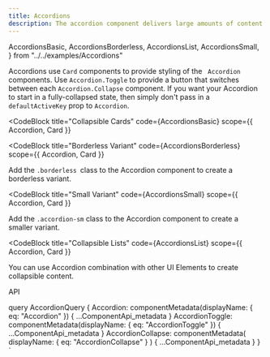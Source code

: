 ```yaml
---
title: Accordions
description: The accordion component delivers large amounts of content in a small space through progressive disclosure. That is, the user gets key details about the underlying content and can choose to expand that content within the constraints of the accordion. Accordions work especially well on mobile interfaces or whenever vertical space is at a premium.
---
```


  AccordionsBasic,
  AccordionsBorderless,
  AccordionsList,
  AccordionsSmall,
} from "../../examples/Accordions"

<Overview guidelink="https://modus.trimble.com/components/accordions/">
  Accordions use <code>Card</code> components to provide styling of the
  <code> Accordion</code> components. Use <code>Accordion.Toggle</code> to provide
  a button that switches between each <code>Accordion.Collapse</code> component.
</Overview>

<CodeBlock bigtitle="Examples">
  If you want your Accordion to start in a fully-collapsed state, then simply
  don't pass in a <code>defaultActiveKey</code> prop to <code>Accordion</code>.
</CodeBlock>

<CodeBlock
  title="Collapsible Cards"
  code={AccordionsBasic}
  scope={{ Accordion, Card }}
></CodeBlock>

<CodeBlock
  title="Borderless Variant"
  code={AccordionsBorderless}
  scope={{ Accordion, Card }}
>
  Add the <code>.borderless </code>class to the Accordion component to create a
  borderless variant.
</CodeBlock>

<CodeBlock
  title="Small Variant"
  code={AccordionsSmall}
  scope={{ Accordion, Card }}
>
  Add the <code>.accordion-sm</code> class to the Accordion component to create
  a smaller variant.
</CodeBlock>

<CodeBlock
  title="Collapsible Lists"
  code={AccordionsList}
  scope={{ Accordion, Card }}
>
  You can use Accordion combination with other UI Elements to create collapsible
  content.
</CodeBlock>

<LinkedHeading h="2" className="h1" id="accordions-api">
  API
</LinkedHeading>

<ComponentApi metadata={props.data.Accordion} />
<ComponentApi
  metadata={props.data.AccordionToggle}
  exportedBy={props.data.Accordion}
/>
<ComponentApi
  metadata={props.data.AccordionCollapse}
  exportedBy={props.data.Accordion}
/>

  query AccordionQuery {
    Accordion: componentMetadata(displayName: { eq: "Accordion" }) {
      ...ComponentApi_metadata
    }
    AccordionToggle: componentMetadata(displayName: { eq: "AccordionToggle" }) {
      ...ComponentApi_metadata
    }
    AccordionCollapse: componentMetadata(
      displayName: { eq: "AccordionCollapse" }
    ) {
      ...ComponentApi_metadata
    }
  }
`

